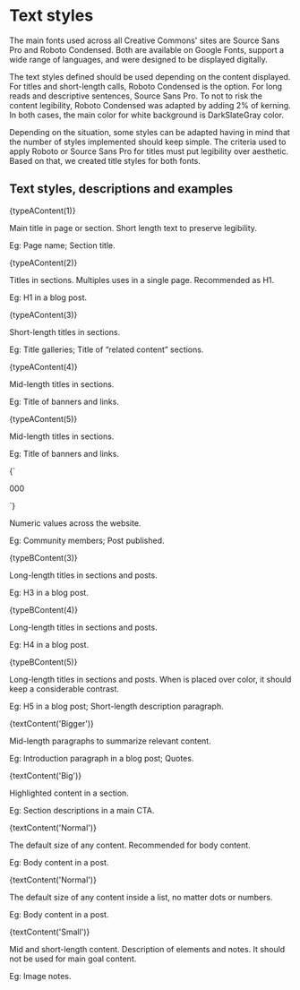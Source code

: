 
<Meta title="Typography" />

# Text styles

The main fonts used across all Creative Commons' sites are Source Sans Pro and Roboto Condensed. Both are available on
Google Fonts, support a wide range of languages, and were designed to be displayed digitally.

The text styles defined should be used depending on the content displayed. For titles and short-length calls, Roboto
Condensed is the option. For long reads and descriptive sentences, Source Sans Pro. To not to risk the content
legibility, Roboto Condensed was adapted by adding 2% of kerning. In both cases, the main color for white background is
DarkSlateGray color.

Depending on the situation, some styles can be adapted having in mind that the number of styles implemented should keep
simple. The criteria used to apply Roboto or Source Sans Pro for titles must put legibility over aesthetic. Based on
that, we created title styles for both fonts.

## Text styles, descriptions and examples


<Preview>
  <Story name="Heading 1A" height="100px">{typeAContent(1)}</Story>
</Preview>

Main title in page or section. Short length text to preserve legibility.

Eg: Page name; Section title.

<Preview>
  <Story name="Heading 2A" height="100px">{typeAContent(2)}</Story>
</Preview>

Titles in sections. Multiples uses in a single page. Recommended as H1.

Eg: H1 in a blog post.

<Preview>
  <Story name="Heading 3A" height="100px">{typeAContent(3)}</Story>
</Preview>

Short-length titles in sections.

Eg: Title galleries; Title of “related content” sections.

<Preview>
  <Story name="Heading 4A" height="100px">{typeAContent(4)}</Story>
</Preview>

Mid-length titles in sections.

Eg: Title of banners and links.

<Preview>
  <Story name="Heading 5A" height="100px">{typeAContent(5)}</Story>
</Preview>

Mid-length titles in sections.

Eg: Title of banners and links.

<Preview>
  <Story name="Value" height="100px">{`<p class="value">000</p>`}</Story>
</Preview>

Numeric values across the website.

Eg: Community members; Post published.


<Preview>
  <Story name="Heading 3B" height="100px">{typeBContent(3)}</Story>
</Preview>

Long-length titles in sections and posts.

Eg: H3 in a blog post.

<Preview>
  <Story name="Heading 4B" height="100px">{typeBContent(4)}</Story>
</Preview>

Long-length titles in sections and posts.

Eg: H4 in a blog post.

<Preview>
  <Story name="Heading 5B" height="100px">{typeBContent(5)}</Story>
</Preview>

Long-length titles in sections and posts. When is placed over color, it should keep a considerable contrast.

Eg: H5 in a blog post; Short-length description paragraph.


<Preview>
  <Story name="Body Bigger" height="100px">{textContent('Bigger')}</Story>
</Preview>

Mid-length paragraphs to summarize relevant content.

Eg: Introduction paragraph in a blog post; Quotes.

<Preview>
  <Story name="Body Big" height="100px">{textContent('Big')}</Story>
</Preview>

Highlighted content in a section.

Eg: Section descriptions in a main CTA.

<Preview>
  <Story name="Body Normal" height="100px">{textContent('Normal')}</Story>
</Preview>

The default size of any content. Recommended for body content.

Eg: Body content in a post.

<Preview>
  <Story name="List" height="100px">{textContent('Normal')}</Story>
</Preview>

The default size of any content inside a list, no matter dots or numbers.

Eg: Body content in a post.

<Preview>
  <Story name="Caption" height="100px">{textContent('Small')}</Story>
</Preview>

Mid and short-length content. Description of elements and notes. It should not be used for main goal content.

Eg: Image notes.
